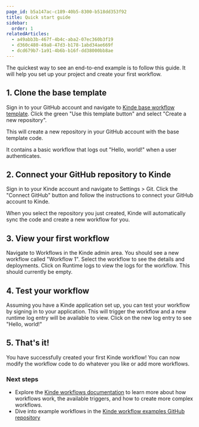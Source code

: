 ```yaml
---
page_id: b5a147ac-c189-40b5-8300-b518dd353f92
title: Quick start guide
sidebar:
  order: 1
relatedArticles:
  - a49abb3b-467f-4b4c-aba2-07ec360b3f19
  - d360c480-49a8-47d3-b178-1abd34ae669f
  - dcd679b7-1a91-4b6b-b16f-dd38000bb8ae
---
```


The quickest way to see an end-to-end example is to follow this guide. It will help you set up your project and create your first workflow.

## 1. Clone the base template

Sign in to your GitHub account and navigate to [Kinde base workflow template](https://github.com/kinde-starter-kits/workflow-base-template). Click the green "Use this template button" and select "Create a new repository".

This will create a new repository in your GitHub account with the base template code.

It contains a basic workflow that logs out "Hello, world!" when a user authenticates.

## 2. Connect your GitHub repository to Kinde

Sign in to your Kinde account and navigate to Settings > Git. Click the "Connect GitHub" button and follow the instructions to connect your GitHub account to Kinde.

When you select the repository you just created, Kinde will automatically sync the code and create a new workflow for you.

## 3. View your first workflow

Navigate to Workflows in the Kinde admin area. You should see a new workflow called "Workflow 1". Select the workflow to see the details and deployments. Click on Runtime logs to view the logs for the workflow. This should currently be empty.

## 4. Test your workflow

Assuming you have a Kinde application set up, you can test your workflow by signing in to your application. This will trigger the workflow and a new runtime log entry will be available to view. Click on the new log entry to see "Hello, world!"

## 5. That's it!

You have successfully created your first Kinde workflow! You can now modify the workflow code to do whatever you like or add more workflows.

### Next steps

- Explore the [Kinde workflows documentation](/workflows/about-workflows/) to learn more about how workflows work, the available triggers, and how to create more complex workflows.
- Dive into example workflows in the [Kinde workflow examples GitHub repository](https://github.com/kinde-starter-kits/workflow-examples)
